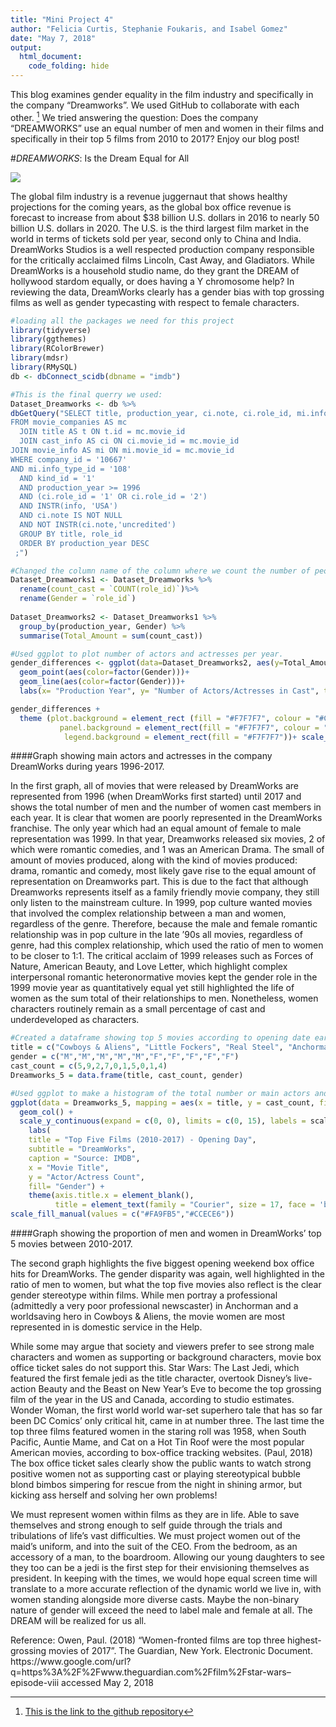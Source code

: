```yaml
---
title: "Mini Project 4"
author: "Felicia Curtis, Stephanie Foukaris, and Isabel Gomez"
date: "May 7, 2018"
output: 
  html_document:
    code_folding: hide
---
```


This blog examines gender equality in the film industry and specifically in the company "Dreamworks".  We used GitHub to collaborate with each other. [^1] We tried answering the question: Does the company "DREAMWORKS" use an equal number of men and women in their films and specifically in their top 5 films from 2010 to 2017? Enjoy our blog post!


#*DREAMWORKS*: Is the Dream Equal for All

![](https://pmcvariety.files.wordpress.com/2017/01/dreamworks-animation-logo.jpg?w=1000&h=563&crop=1)


The global film industry is a revenue juggernaut that shows healthy projections for the coming years, as the global box office revenue is forecast to increase from about $38 billion U.S. dollars in 2016 to nearly 50 billion U.S. dollars in 2020. The U.S. is the third largest film market in the world in terms of tickets sold per year, second only to China and India. DreamWorks Studios is a well respected production company responsible for the critically acclaimed films Lincoln, Cast Away, and Gladiators. While DreamWorks is a household studio name, do they grant the DREAM of hollywood stardom equally, or does having a Y chromosome help? In reviewing the data, DreamWorks clearly has a gender bias with top grossing films as well as gender typecasting with respect to female characters.

```r
#loading all the packages we need for this project
library(tidyverse)
library(ggthemes)
library(RColorBrewer)
library(mdsr)
library(RMySQL)
db <- dbConnect_scidb(dbname = "imdb")
```


```r
#This is the final querry we used:
Dataset_Dreamworks <- db %>%
dbGetQuery("SELECT title, production_year, ci.note, ci.role_id, mi.info, COUNT(role_id) 
FROM movie_companies AS mc
  JOIN title AS t ON t.id = mc.movie_id
  JOIN cast_info AS ci ON ci.movie_id = mc.movie_id
JOIN movie_info AS mi ON mi.movie_id = mc.movie_id
WHERE company_id = '10667'
AND mi.info_type_id = '108'
  AND kind_id = '1' 
  AND production_year >= 1996
  AND (ci.role_id = '1' OR ci.role_id = '2')
  AND INSTR(info, 'USA')
  AND ci.note IS NOT NULL
  AND NOT INSTR(ci.note,'uncredited')
  GROUP BY title, role_id
  ORDER BY production_year DESC
 ;")
```


```r
#Changed the column name of the column where we count the number of people.
Dataset_Dreamworks1 <- Dataset_Dreamworks %>%
  rename(count_cast = `COUNT(role_id)`)%>%
  rename(Gender = `role_id`)
  
Dataset_Dreamworks2 <- Dataset_Dreamworks1 %>%
  group_by(production_year, Gender) %>%
  summarise(Total_Amount = sum(count_cast))
```


```r
#Used ggplot to plot number of actors and actresses per year.
gender_differences <- ggplot(data=Dataset_Dreamworks2, aes(y=Total_Amount, x=production_year)) +
  geom_point(aes(color=factor(Gender)))+
  geom_line(aes(color=factor(Gender)))+
  labs(x= "Production Year", y= "Number of Actors/Actresses in Cast", title = "Gender Gap in Top Movies from DreamWorks Productions", color = "Gender")

gender_differences + 
  theme (plot.background = element_rect (fill = "#F7F7F7", colour = "#CCECE6"),
           panel.background = element_rect(fill = "#F7F7F7", colour = "#CCECE6"),
            legend.background = element_rect(fill = "#F7F7F7"))+ scale_colour_manual(labels = c("Male", "Female"), values = c("#B2DF8A", "#FA9FB5"))
```

####Graph showing main actors and actresses in the company DreamWorks during years 1996-2017.


In the first graph, all of movies that were released by DreamWorks are represented from 1996 (when DreamWorks first started) until 2017 and shows the total number of men and the number of women cast members in each year. It is clear that women are poorly represented in the DreamWorks franchise. The only year which had an equal amount of female to male representation was 1999.  In that year, Dreamworks released six movies, 2 of which were romantic comedies, and 1 was an American Drama. The small of amount of movies produced, along with the kind of movies produced: drama, romantic and comedy, most likely gave rise to the equal amount of representation on Dreamworks part. This is due to the fact that although Dreamworks represents itself as a family friendly movie company, they still only listen to the mainstream culture. In 1999, pop culture wanted movies that involved the complex relationship between a man and women, regardless of the genre. Therefore, because the male and female romantic relationship was in pop culture in the late ‘90s all movies, regardless of genre, had this complex relationship, which used the ratio of men to women to be closer to 1:1. The critical acclaim of 1999 releases such as Forces of Nature, American Beauty, and Love Letter, which highlight complex interpersonal romantic heteronormative movies kept the gender role in the 1999 movie year as quantitatively equal yet still highlighted the  life of women as the sum total of their relationships to men. Nonetheless, women characters routinely remain as a small percentage of cast and underdeveloped as characters.



```r
#Created a dataframe showing top 5 movies according to opening date earnings.
title = c("Cowboys & Aliens", "Little Fockers", "Real Steel", "Anchorman 2", "The Help")
gender = c("M","M","M","M","M","F","F","F","F","F")
cast_count = c(5,9,2,7,0,1,5,0,1,4)
Dreamworks_5 = data.frame(title, cast_count, gender)
```


```r
#Used ggplot to make a histogram of the total number or main actors and actresses in each of the top 5 movies and colored each bar with the proportion of men and women.
ggplot(data = Dreamworks_5, mapping = aes(x = title, y = cast_count, fill=factor(gender))) + theme_solarized_2() +
  geom_col() +
  scale_y_continuous(expand = c(0, 0), limits = c(0, 15), labels = scales::comma) +
    labs(
    title = "Top Five Films (2010-2017) - Opening Day",
    subtitle = "DreamWorks",
    caption = "Source: IMDB",
    x = "Movie Title",
    y = "Actor/Actress Count",
    fill= "Gender") + 
    theme(axis.title.x = element_blank(), 
          title = element_text(family = "Courier", size = 17, face = 'bold'), panel.grid.major = element_blank(), panel.grid.minor = element_blank(), plot.background = element_rect(fill = "#F7F7F7", colour = "#CCECE6"), panel.background = element_rect(fill = "#F7F7F7", colour = "#CCECE6"), legend.background = element_rect(fill = "#F7F7F7"))+
scale_fill_manual(values = c("#FA9FB5","#CCECE6"))
```

####Graph showing the proportion of men and women in DreamWorks' top 5 movies between 2010-2017.
 

The second graph highlights the five biggest opening weekend box office hits for DreamWorks. The gender disparity was again, well highlighted in the ratio of men to women, but what the top five movies also reflect is the clear gender stereotype within films. While men portray a professional (admittedly a very poor professional newscaster) in Anchorman and a worldsaving hero in Cowboys & Aliens, the movie women are most represented in is domestic service in the Help. 

While some may argue that society and viewers prefer to see strong male characters and women as supporting or background characters, movie box office ticket sales do not support this. Star Wars: The Last Jedi, which featured the first female jedi as the title character, overtook Disney’s live-action Beauty and the Beast on New Year’s Eve to become the top grossing film of the year in the US and Canada, according to studio estimates. Wonder Woman, the first world world war-set superhero tale that has so far been DC Comics’ only critical hit, came in at number three. The last time the top three films featured women in the staring roll was 1958, when South Pacific, Auntie Mame, and Cat on a Hot Tin Roof were the most popular American movies, according to box-office tracking websites. (Paul, 2018) The box office ticket sales clearly show the public wants to watch strong positive women not as supporting cast or playing stereotypical bubble blond bimbos simpering for rescue from the night in shining armor, but kicking ass herself and solving her own problems! 

We must represent women within films as they are in life. Able to save themselves and strong enough to self guide through the trials and tribulations of life’s vast difficulties. We must project women out of the maid’s uniform, and into the suit of the CEO. From the bedroom, as an accessory of a man, to the boardroom. Allowing our young daughters to see they too can be a jedi is the first step for their envisioning themselves as president. In keeping with the times, we would hope equal screen time will translate to a more accurate reflection of the dynamic world we live in, with women standing alongside more diverse casts. Maybe the non-binary nature of gender will exceed the need to label male and female at all. The DREAM will be realized for us all.


Reference: Owen, Paul. (2018) “Women-fronted films are top three highest-grossing movies of 2017”. The Guardian, New York. Electronic Document. https://www.google.com/url?q=https%3A%2F%2Fwww.theguardian.com%2Ffilm%2Fstar-wars--episode-viii accessed May 2, 2018





[^1]: [This is the link to the github repository](https://github.com/igomez39/mp4.git)
